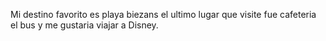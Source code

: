Mi destino favorito es playa biezans el ultimo lugar que visite fue cafeteria el bus y me gustaria viajar a Disney.